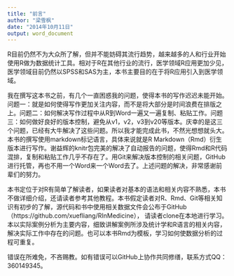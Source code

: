 ```yaml
---
title: "前言"
author: "梁雪枫"
date: "2014年10月11日"
output: word_document
---
```

R目前仍然不为大众所了解，但并不能妨碍其流行趋势，越来越多的人和行业开始使用R做为数据统计工具。相对于R在其他行业的流行，医学领域R应用更加少见，医学领域目前仍然以SPSS和SAS为主，本书主要目的在于将R应用引入到医学领域。

我在撰写这本书之前，有几个一直困惑我的问题，使得本书的写作迟迟未能开始。问题一：就是如何使得写作更加关注内容，而不是将大部分是时间浪费在排版之上。问题二：如何解决写作过程中从R到Word一遍又一遍复制、粘贴工作。问题三：如何做好良好的版本控制，避免从v1，v2，v3到v20等版本。庆幸的是这三个问题，已经有大牛解决了这些问题。所以我才能完成此书，不然光想想就头大。本书的撰写使用markdown标记语言，具体来说就是R Markdown（Rmd）衍生版本进行写作。谢益辉的knitr包完美的解决了自动报告的问题，使得Rmd和R代码混排，复制和粘贴工作几乎不存在了。用Git来解决版本控制的相关问题，GitHub进行托管，再也不用一个Word来一个Word去了。上述问题的解决，非常感谢前辈们的努力。

本书定位于对R有简单了解读者，如果读者对基本的语法和相关内容不熟悉，本书不做详细介绍，还请读者参考其他教程。本书假定读者对R、Rmd、Git等相关知识有初步的了解，源代码和书中使用相关数据文件会公布于GitHub（https://github.com/xuefliang/RInMedicine）， 请读者clone在本地进行学习。本以实际案例分析为主要内容，细致讲解案例所涉及统计学和R语言的相关内容，解决实际工作中存在的问题。也可以本书Rmd为模板，学习如何使数据分析的过程可重复。

错误在所难免，不吝赐教。如有错误可以GitHub上协作共同修缮，联系方式QQ：360149345。